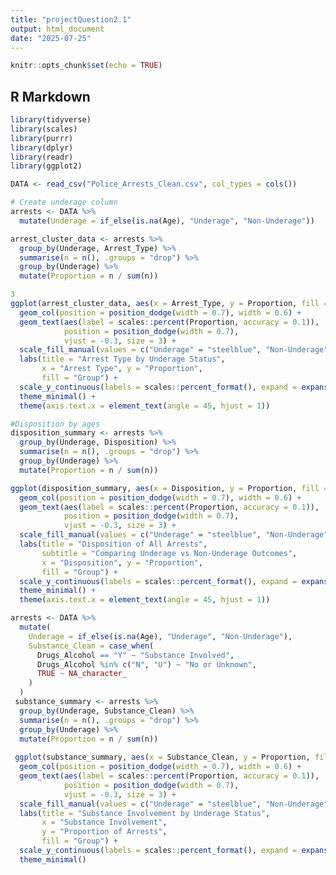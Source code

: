 ```yaml
---
title: "projectQuestion2.1"
output: html_document
date: "2025-07-25"
---
```


```r
knitr::opts_chunk$set(echo = TRUE)
```

## R Markdown
```r
library(tidyverse)
library(scales)
library(purrr)
library(dplyr)
library(readr)
library(ggplot2)

DATA <- read_csv("Police_Arrests_Clean.csv", col_types = cols())

# Create underage column
arrests <- DATA %>%
  mutate(Underage = if_else(is.na(Age), "Underage", "Non-Underage"))

arrest_cluster_data <- arrests %>%
  group_by(Underage, Arrest_Type) %>%
  summarise(n = n(), .groups = "drop") %>%
  group_by(Underage) %>%
  mutate(Proportion = n / sum(n))
```


```r
3
ggplot(arrest_cluster_data, aes(x = Arrest_Type, y = Proportion, fill = Underage)) +
  geom_col(position = position_dodge(width = 0.7), width = 0.6) +
  geom_text(aes(label = scales::percent(Proportion, accuracy = 0.1)),
            position = position_dodge(width = 0.7),
            vjust = -0.3, size = 3) +
  scale_fill_manual(values = c("Underage" = "steelblue", "Non-Underage" = "red")) +
  labs(title = "Arrest Type by Underage Status",
       x = "Arrest Type", y = "Proportion",
       fill = "Group") +
  scale_y_continuous(labels = scales::percent_format(), expand = expansion(mult = c(0, 0.1))) +
  theme_minimal() +
  theme(axis.text.x = element_text(angle = 45, hjust = 1))
```


```r
#Disposition by ages
disposition_summary <- arrests %>%
  group_by(Underage, Disposition) %>%
  summarise(n = n(), .groups = "drop") %>%
  group_by(Underage) %>%
  mutate(Proportion = n / sum(n))

ggplot(disposition_summary, aes(x = Disposition, y = Proportion, fill = Underage)) +
  geom_col(position = position_dodge(width = 0.7), width = 0.6) +
  geom_text(aes(label = scales::percent(Proportion, accuracy = 0.1)),
            position = position_dodge(width = 0.7),
            vjust = -0.3, size = 3) +
  scale_fill_manual(values = c("Underage" = "steelblue", "Non-Underage" = "red")) +
  labs(title = "Disposition of All Arrests",
       subtitle = "Comparing Underage vs Non-Underage Outcomes",
       x = "Disposition", y = "Proportion",
       fill = "Group") +
  scale_y_continuous(labels = scales::percent_format(), expand = expansion(mult = c(0, 0.1))) +
  theme_minimal() +
  theme(axis.text.x = element_text(angle = 45, hjust = 1))
```

```r
arrests <- DATA %>%
  mutate(
    Underage = if_else(is.na(Age), "Underage", "Non-Underage"),
    Substance_Clean = case_when(
      Drugs_Alcohol == "Y" ~ "Substance Involved",
      Drugs_Alcohol %in% c("N", "U") ~ "No or Unknown",
      TRUE ~ NA_character_
    )
  )
 substance_summary <- arrests %>%
  group_by(Underage, Substance_Clean) %>%
  summarise(n = n(), .groups = "drop") %>%
  group_by(Underage) %>%
  mutate(Proportion = n / sum(n))
 
 ggplot(substance_summary, aes(x = Substance_Clean, y = Proportion, fill = Underage)) +
  geom_col(position = position_dodge(width = 0.7), width = 0.6) +
  geom_text(aes(label = scales::percent(Proportion, accuracy = 0.1)),
            position = position_dodge(width = 0.7),
            vjust = -0.3, size = 3) +
  scale_fill_manual(values = c("Underage" = "steelblue", "Non-Underage" = "red")) +
  labs(title = "Substance Involvement by Underage Status",
       x = "Substance Involvement",
       y = "Proportion of Arrests",
       fill = "Group") +
  scale_y_continuous(labels = scales::percent_format(), expand = expansion(mult = c(0, 0.1))) +
  theme_minimal()
```
  
```r

 
```

